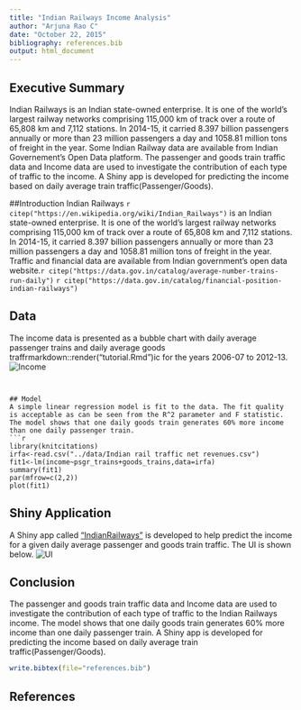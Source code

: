 ```yaml
---
title: "Indian Railways Income Analysis"
author: "Arjuna Rao C"
date: "October 22, 2015"
bibliography: references.bib
output: html_document
---
```



## Executive Summary
Indian Railways  is an Indian state-owned enterprise. It is one of the world's largest railway networks comprising 115,000 km  of track over a route of 65,808 km and 7,112 stations. In 2014-15, it carried 8.397 billion passengers annually or more than 23 million passengers a day  and 1058.81 million tons of freight in the year. Some Indian Railway  data are available from Indian Governement's Open Data platform. The passenger and goods train traffic data and Income data are used to  investigate the contribution of each type of traffic to the income. A Shiny app is developed  for predicting the income based on daily average train traffic(Passenger/Goods).


##Introduction
Indian Railways `r citep("https://en.wikipedia.org/wiki/Indian_Railways")`   is an Indian state-owned enterprise. It is one of the world's largest railway networks comprising 115,000 km  of track over a route of 65,808 km and 7,112 stations. In 2014-15, it carried 8.397 billion passengers annually or more than 23 million passengers a day  and 1058.81 million tons of freight in the year. Traffic and financial data are available from Indian government's open data website.`r citep("https://data.gov.in/catalog/average-number-trains-run-daily")` 
`r citep("https://data.gov.in/catalog/financial-position-indian-railways")`

## Data
The income data is presented as a bubble chart with daily average passenger trains and daily average goods traffrmarkdown::render("tutorial.Rmd")ic for the years 2006-07 to 2012-13.
![Income](../figures/IRIncome.png)


```


## Model
A simple linear regression model is fit to the data. The fit quality is acceptable as can be seen from the R^2 parameter and F statistic. The model shows that one daily goods train generates 60% more income than one daily passenger train. 
```r
library(knitcitations)
irfa<-read.csv("../data/Indian rail traffic net revenues.csv")
fit1<-lm(income~psgr_trains+goods_trains,data=irfa)
summary(fit1)
par(mfrow=c(2,2))
plot(fit1)
```

## Shiny Application
A Shiny app called ["IndianRailways"](https://arjunaraoc.shinyapps.io/IndianRailways) is developed to help predict the income for a given daily average passenger and goods train traffic. The UI is shown below. 
![UI](../DDP_Project/ind.png)

## Conclusion
The passenger and goods train traffic data and Income data are used to  investigate the contribution of each type of traffic to the Indian Railways income.  The model shows that one daily goods train generates 60% more income than one daily passenger train.  A Shiny app is developed  for predicting the income based on daily average train traffic(Passenger/Goods).

```r
write.bibtex(file="references.bib")
```
## References 

